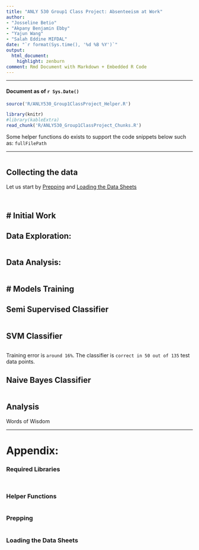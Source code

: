 ```yaml
---
title: "ANLY 530 Group1 Class Project: Absenteeism at Work"
author:
- "Josseline Betio"
- "Akpany Benjamin Ebby"
- "Yajun Wang"
- "Salah Eddine MIFDAL"
date: "`r format(Sys.time(), '%d %B %Y')`"
output:
  html_document:
    highlight: zenburn
comment: Rmd Document with Markdown + Embedded R Code
---
```


---

#### Document as of `r Sys.Date()`

```r

source('R/ANLY530_Group1ClassProject_Helper.R')

```

```r

library(knitr)
#library(kableExtra)
read_chunk('R/ANLY530_Group1ClassProject_Chunks.R')

```

Some helper functions do exists to support the code snippets below such as: ```fullFilePath```

---

```r
```

## Collecting the data

Let us start by [Prepping] and [Loading the Data Sheets]

```r
```

```r
```

# Initial Work
--------------

## Data Exploration:

```r
```

## Data Analysis:

```r
```

# Models Training
-----------------

## Semi Supervised Classifier
```r
```

## SVM Classifier
```r
```

Training error is `around 16%`.
The classifier is `correct in 50 out of 135` test data points.

## Naive Bayes Classifier
```r
```

## Analysis

Words of Wisdom

---

# Appendix:

### Required Libraries

```r
```

```r
```

### Helper Functions

```r
```

### Prepping

```r
```

### Loading the Data Sheets

```r
```
